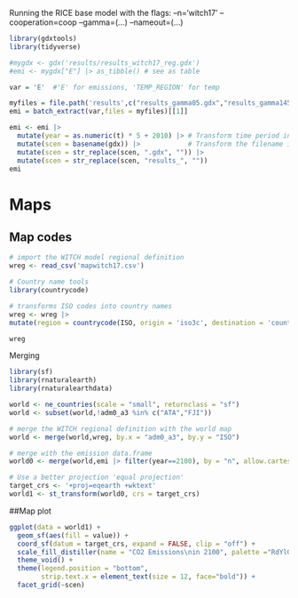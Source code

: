 Running the RICE base model with the flags: --n='witch17' --cooperation=coop --gamma=(...) --nameout=(...) 

```r
library(gdxtools)
library(tidyverse)

#mygdx <- gdx('results/results_witch17_reg.gdx')
#emi <- mygdx["E"] |> as_tibble() # see as table

var = 'E'  #'E' for emissions, 'TEMP_REGION' for temp

myfiles = file.path('results',c("results_gamma05.gdx","results_gamma145.gdx"))
emi = batch_extract(var,files = myfiles)[[1]]

emi <- emi |>
  mutate(year = as.numeric(t) * 5 + 2010) |> # Transform time period into year
  mutate(scen = basename(gdx)) |>            # Transform the filename into a scenario name
  mutate(scen = str_replace(scen, ".gdx", "")) |>
  mutate(scen = str_replace(scen, "results_", ""))
emi
```

# Maps

## Map codes

```r
# import the WITCH model regional definition
wreg <- read_csv('mapwitch17.csv')

# Country name tools
library(countrycode)

# transforms ISO codes into country names
wreg <- wreg |>
mutate(region = countrycode(ISO, origin = 'iso3c', destination = 'country.name'))

wreg
```

Merging

```r
library(sf)
library(rnaturalearth)
library(rnaturalearthdata)

world <- ne_countries(scale = "small", returnclass = "sf")
world <- subset(world,!adm0_a3 %in% c("ATA","FJI"))

# merge the WITCH regional definition with the world map
world <- merge(world,wreg, by.x = "adm0_a3", by.y = "ISO")

# merge with the emission data.frame
world0 <- merge(world,emi |> filter(year==2100), by = "n", allow.cartesian=TRUE)

# Use a better projection 'equal projection'
target_crs <- '+proj=eqearth +wktext'
world1 <- st_transform(world0, crs = target_crs)
```

##Map plot

```r
ggplot(data = world1) +
  geom_sf(aes(fill = value)) +
  coord_sf(datum = target_crs, expand = FALSE, clip = "off") +
  scale_fill_distiller(name = "CO2 Emissions\nin 2100", palette ="RdYlGn", direction=-1) +
  theme_void() + 
  theme(legend.position = "bottom",
        strip.text.x = element_text(size = 12, face="bold")) +
  facet_grid(~scen)
```
